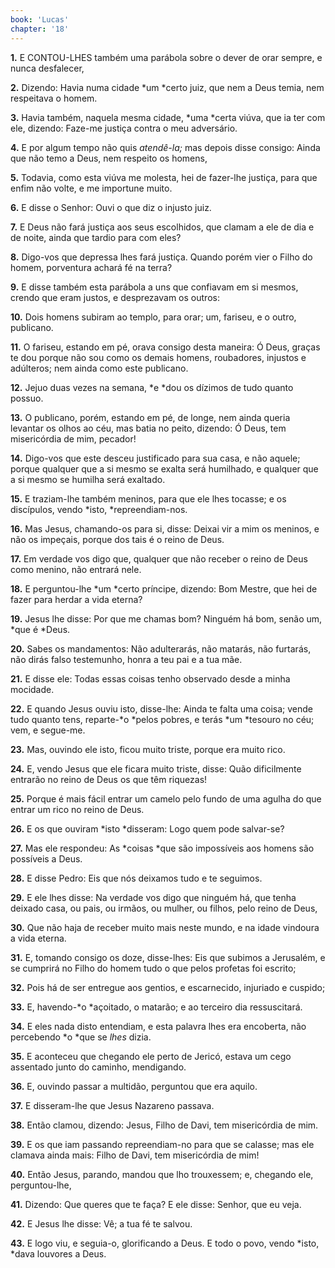 ```yaml
---
book: 'Lucas'
chapter: '18'
---
```


**1.** E CONTOU-LHES também uma parábola sobre o dever de orar sempre, e nunca desfalecer,

**2.** Dizendo: Havia numa cidade *um *certo juiz, que nem a Deus temia, nem respeitava o homem.

**3.** Havia também, naquela mesma cidade, *uma *certa viúva, que ia ter com ele, dizendo: Faze-me justiça contra o meu adversário.

**4.** E por algum tempo não quis *atendê-la;* mas depois disse consigo: Ainda que não temo a Deus, nem respeito os homens,

**5.** Todavia, como esta viúva me molesta, hei de fazer-lhe justiça, para que enfim não volte, e me importune muito.

**6.** E disse o Senhor: Ouvi o que diz o injusto juiz.

**7.** E Deus não fará justiça aos seus escolhidos, que clamam a ele de dia e de noite, ainda que tardio para com eles?

**8.** Digo-vos que depressa lhes fará justiça. Quando porém vier o Filho do homem, porventura achará fé na terra?

**9.** E disse também esta parábola a uns que confiavam em si mesmos, crendo que eram justos, e desprezavam os outros:

**10.** Dois homens subiram ao templo, para orar; um, fariseu, e o outro, publicano.

**11.** O fariseu, estando em pé, orava consigo desta maneira: Ó Deus, graças te dou porque não sou como os demais homens, roubadores, injustos e adúlteros; nem ainda como este publicano.

**12.** Jejuo duas vezes na semana, *e *dou os dízimos de tudo quanto possuo.

**13.** O publicano, porém, estando em pé, de longe, nem ainda queria levantar os olhos ao céu, mas batia no peito, dizendo: Ó Deus, tem misericórdia de mim, pecador!

**14.** Digo-vos que este desceu justificado para sua casa, e não aquele; porque qualquer que a si mesmo se exalta será humilhado, e qualquer que a si mesmo se humilha será exaltado.

**15.** E traziam-lhe também meninos, para que ele lhes tocasse; e os discípulos, vendo *isto, *repreendiam-nos.

**16.** Mas Jesus, chamando-os para si, disse: Deixai vir a mim os meninos, e não os impeçais, porque dos tais é o reino de Deus.

**17.** Em verdade vos digo que, qualquer que não receber o reino de Deus como menino, não entrará nele.

**18.** E perguntou-lhe *um *certo príncipe, dizendo: Bom Mestre, que hei de fazer para herdar a vida eterna?

**19.** Jesus lhe disse: Por que me chamas bom? Ninguém há bom, senão um, *que é *Deus.

**20.** Sabes os mandamentos: Não adulterarás, não matarás, não furtarás, não dirás falso testemunho, honra a teu pai e a tua mãe.

**21.** E disse ele: Todas essas coisas tenho observado desde a minha mocidade.

**22.** E quando Jesus ouviu isto, disse-lhe: Ainda te falta uma coisa; vende tudo quanto tens, reparte-*o *pelos pobres, e terás *um *tesouro no céu; vem, e segue-me.

**23.** Mas, ouvindo ele isto, ficou muito triste, porque era muito rico.

**24.** E, vendo Jesus que ele ficara muito triste, disse: Quão dificilmente entrarão no reino de Deus os que têm riquezas!

**25.** Porque é mais fácil entrar um camelo pelo fundo de uma agulha do que entrar um rico no reino de Deus.

**26.** E os que ouviram *isto *disseram: Logo quem pode salvar-se?

**27.** Mas ele respondeu: As *coisas *que são impossíveis aos homens são possíveis a Deus.

**28.** E disse Pedro: Eis que nós deixamos tudo e te seguimos.

**29.** E ele lhes disse: Na verdade vos digo que ninguém há, que tenha deixado casa, ou pais, ou irmãos, ou mulher, ou filhos, pelo reino de Deus,

**30.** Que não haja de receber muito mais neste mundo, e na idade vindoura a vida eterna.

**31.** E, tomando consigo os doze, disse-lhes: Eis que subimos a Jerusalém, e se cumprirá no Filho do homem tudo o que pelos profetas foi escrito;

**32.** Pois há de ser entregue aos gentios, e escarnecido, injuriado e cuspido;

**33.** E, havendo-*o *açoitado, o matarão; e ao terceiro dia ressuscitará.

**34.** E eles nada disto entendiam, e esta palavra lhes era encoberta, não percebendo *o *que se *lhes* dizia.

**35.** E aconteceu que chegando ele perto de Jericó, estava um cego assentado junto do caminho, mendigando.

**36.** E, ouvindo passar a multidão, perguntou que era aquilo.

**37.** E disseram-lhe que Jesus Nazareno passava.

**38.** Então clamou, dizendo: Jesus, Filho de Davi, tem misericórdia de mim.

**39.** E os que iam passando repreendiam-no para que se calasse; mas ele clamava ainda mais: Filho de Davi, tem misericórdia de mim!

**40.** Então Jesus, parando, mandou que lho trouxessem; e, chegando ele, perguntou-lhe,

**41.** Dizendo: Que queres que te faça? E ele disse: Senhor, que eu veja.

**42.** E Jesus lhe disse: Vê; a tua fé te salvou.

**43.** E logo viu, e seguia-o, glorificando a Deus. E todo o povo, vendo *isto, *dava louvores a Deus.